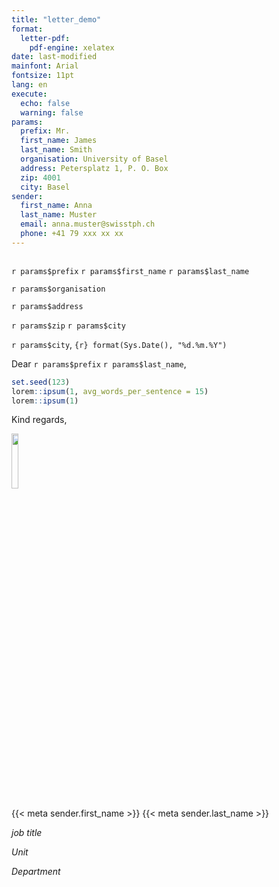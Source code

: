 ```yaml
---
title: "letter_demo"
format:
  letter-pdf:
    pdf-engine: xelatex
date: last-modified
mainfont: Arial
fontsize: 11pt
lang: en
execute: 
  echo: false
  warning: false
params:
  prefix: Mr.
  first_name: James
  last_name: Smith
  organisation: University of Basel
  address: Petersplatz 1, P. O. Box
  zip: 4001
  city: Basel
sender:
  first_name: Anna
  last_name: Muster
  email: anna.muster@swisstph.ch
  phone: +41 79 xxx xx xx
---
```


```r

```

\placetextbox{2cm}{2cm}{r}{
\textbf{\nothing{}{{< meta sender.first_name >}} {{< meta sender.last_name >}}}\\
{{< meta sender.email >}}\\
Mobile {{< meta sender.phone >}}
}


`r params$prefix` `r params$first_name` `r params$last_name`

`r params$organisation`

`r params$address`

`r params$zip` `r params$city`

`r params$city`, `{r} format(Sys.Date(), "%d.%m.%Y")`

\vspace{2cm}

\begin{large}
\textcolor{swisstphblue}{\textbf{Subject}}
\end{large}

Dear `r params$prefix` `r params$last_name`,

```r
set.seed(123)
lorem::ipsum(1, avg_words_per_sentence = 15)
lorem::ipsum(1)
```

Kind regards,

![](./images/signature.png){fig-align="left" width="15%"}

{{< meta sender.first_name >}} {{< meta sender.last_name >}}

*job title*

*Unit*

*Department*

